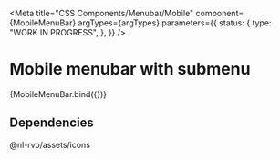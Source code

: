
<Meta
  title="CSS Components/Menubar/Mobile"
  component={MobileMenuBar}
  argTypes={argTypes}
  parameters={{
    status: {
      type: "WORK IN PROGRESS",
    },
  }}
/>

# Mobile menubar with submenu

<Canvas>
  <Story
    name="Mobile submenu"
    args={{
      size: "md",
      items: [
        { label: "Home", link: "#" },
        { label: "Expanded menu item", link: "#", active: true },
        { label: "Uitloggen", icon: "versleutelen", link: "#" },
      ],
      submenuItems: [
        { label: "Submenu item", link: "#" },
        { label: "Submenu item", link: "#" },
        { label: "Submenu item", link: "#" },
      ],
      useIcons: true,
      iconPlacement: "before",
      isOpen: true,
    }}
  >
    {MobileMenuBar.bind({})}
  </Story>
</Canvas>

<ArgsTable story="Mobile submenu" />

## Dependencies

@nl-rvo/assets/icons
